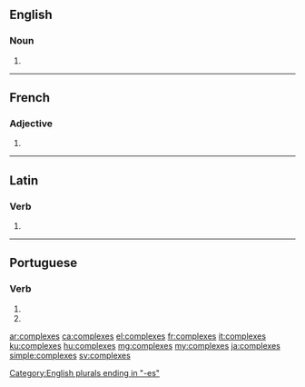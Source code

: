 {{also|complexés}}
==English==

===Noun===
{{head|en|noun plural form}}

# {{plural of|complex|lang=en}}

[[Category:English plurals ending in "-es"]]

----

==French==

===Adjective===
{{fr-adj-form}}

# {{plural of|complexe|lang=fr}}

----

==Latin==

===Verb===
{{la-verb-form|complexēs}}

# {{inflection of|complexō||2|s|pres|actv|subj|lang=la}}

----

==Portuguese==

===Verb===
{{pt-verb-form}}

# {{inflection of|complexar||2|s|pres|subj|lang=pt}}
# {{inflection of|complexar||2|s|negative|impr|lang=pt}}

[[ar:complexes]]
[[ca:complexes]]
[[el:complexes]]
[[fr:complexes]]
[[it:complexes]]
[[ku:complexes]]
[[hu:complexes]]
[[mg:complexes]]
[[my:complexes]]
[[ja:complexes]]
[[simple:complexes]]
[[sv:complexes]]